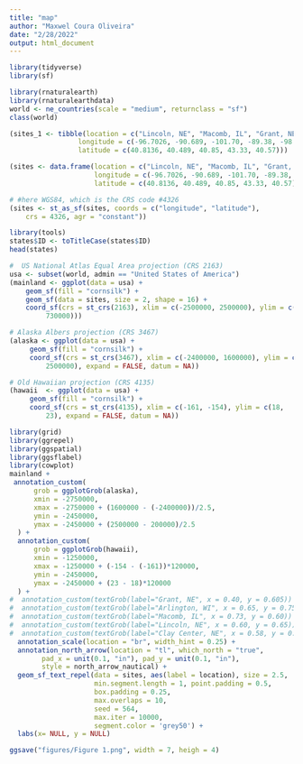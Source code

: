 ```yaml
---
title: "map"
author: "Maxwel Coura Oliveira"
date: "2/28/2022"
output: html_document
---
```


```r
library(tidyverse)
library(sf)
```

```r
library(rnaturalearth)
library(rnaturalearthdata)
world <- ne_countries(scale = "medium", returnclass = "sf")
class(world)
```


```r
(sites_1 <- tibble(location = c("Lincoln, NE", "Macomb, IL", "Grant, NE", "Arlington, WI", "Clay Center, NE"),
                 longitude = c(-96.7026, -90.689, -101.70, -89.38, -98.14), 
                 latitude = c(40.8136, 40.489, 40.85, 43.33, 40.57)))
```

```r
(sites <- data.frame(location = c("Lincoln, NE", "Macomb, IL", "Grant, NE", "Arlington, WI", "Clay Center, NE"),
                     longitude = c(-96.7026, -90.689, -101.70, -89.38, -98.14), 
                     latitude = c(40.8136, 40.489, 40.85, 43.33, 40.57)))

# #here WGS84, which is the CRS code #4326
(sites <- st_as_sf(sites, coords = c("longitude", "latitude"), 
    crs = 4326, agr = "constant"))
```






```r
library(tools)
states$ID <- toTitleCase(states$ID)
head(states)
```



```r
#  US National Atlas Equal Area projection (CRS 2163)
usa <- subset(world, admin == "United States of America")
(mainland <- ggplot(data = usa) +
    geom_sf(fill = "cornsilk") +
    geom_sf(data = sites, size = 2, shape = 16) +
    coord_sf(crs = st_crs(2163), xlim = c(-2500000, 2500000), ylim = c(-2300000, 
         730000)))
```




```r
# Alaska Albers projection (CRS 3467)
(alaska <- ggplot(data = usa) +
     geom_sf(fill = "cornsilk") +
     coord_sf(crs = st_crs(3467), xlim = c(-2400000, 1600000), ylim = c(200000, 
         2500000), expand = FALSE, datum = NA))
```


```r
# Old Hawaiian projection (CRS 4135)
(hawaii  <- ggplot(data = usa) +
     geom_sf(fill = "cornsilk") +
     coord_sf(crs = st_crs(4135), xlim = c(-161, -154), ylim = c(18, 
         23), expand = FALSE, datum = NA))
```


```r
library(grid)
library(ggrepel)
library(ggspatial)
library(ggsflabel)
library(cowplot)
mainland +
 annotation_custom(
      grob = ggplotGrob(alaska),
      xmin = -2750000,
      xmax = -2750000 + (1600000 - (-2400000))/2.5,
      ymin = -2450000,
      ymax = -2450000 + (2500000 - 200000)/2.5
  ) +
  annotation_custom(
      grob = ggplotGrob(hawaii),
      xmin = -1250000,
      xmax = -1250000 + (-154 - (-161))*120000,
      ymin = -2450000,
      ymax = -2450000 + (23 - 18)*120000
  ) +
#  annotation_custom(textGrob(label="Grant, NE", x = 0.40, y = 0.605)) +
#  annotation_custom(textGrob(label="Arlington, WI", x = 0.65, y = 0.75)) +
#  annotation_custom(textGrob(label="Macomb, IL", x = 0.73, y = 0.60)) +
#  annotation_custom(textGrob(label="Lincoln, NE", x = 0.60, y = 0.65)) +
#  annotation_custom(textGrob(label="Clay Center, NE", x = 0.58, y = 0.55)) +
  annotation_scale(location = "br", width_hint = 0.25) +
  annotation_north_arrow(location = "tl", which_north = "true", 
        pad_x = unit(0.1, "in"), pad_y = unit(0.1, "in"),
        style = north_arrow_nautical) +
  geom_sf_text_repel(data = sites, aes(label = location), size = 2.5,
                     min.segment.length = 1, point.padding = 0.5, 
                     box.padding = 0.25,
                     max.overlaps = 10,
                     seed = 564,
                     max.iter = 10000,
                     segment.color = 'grey50') +
  labs(x= NULL, y = NULL)

ggsave("figures/Figure 1.png", width = 7, heigh = 4)
```










